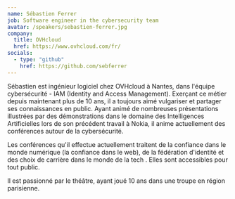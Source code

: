 ```yaml
---
name: Sébastien Ferrer
job: Software engineer in the cybersecurity team
avatar: /speakers/sebastien-ferrer.jpg
company:
  title: OVHcloud
  href: https://www.ovhcloud.com/fr/
socials:
  - type: "github"
    href: https://github.com/sebferrer
---
```


Sébastien est ingénieur logiciel chez OVHcloud à Nantes, dans l'équipe cybersécurité - IAM (Identity and Access Management). Exerçant ce métier depuis maintenant
plus de 10 ans, il a toujours aimé vulgariser et partager ses connaissances en public. Ayant animé de nombreuses présentations illustrées par des démonstrations
dans le domaine des Intelligences Artificielles lors de son précédent travail à Nokia, il anime actuellement des conférences autour de la cybersécurité.

Les conférences qu'il effectue actuellement traitent de la confiance dans le monde numérique (la confiance dans le web), de la fédération d'identité et des choix
de carrière dans le monde de la tech . Elles sont accessibles pour tout public.

Il est passionné par le théâtre, ayant joué 10 ans dans une troupe en région parisienne.
